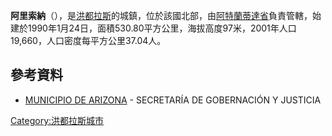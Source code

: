 {{coord|15|41|N|87|20|W|display=title|region:HN_type:city_source:GNS-enwiki}}

'''阿里索納'''（{{lang-es|Arizona}}），是[[洪都拉斯|洪都拉斯]]的城鎮，位於該國北部，由[[阿特蘭蒂達省|阿特蘭蒂達省]]負責管轄，始建於1990年1月24日，面積530.80平方公里，海拔高度97米，2001年人口19,660，人口密度每平方公里37.04人。

==參考資料==
*[https://web.archive.org/web/20151011004349/http://www.sag.gob.hn/links/0108%20Atlantida%20Arizona%20PEDM.pdf MUNICIPIO DE ARIZONA] - SECRETARÍA DE GOBERNACIÓN Y JUSTICIA {{es icon}}

{{Honduras-geo-stub}}
[[Category:洪都拉斯城市|Category:洪都拉斯城市]]